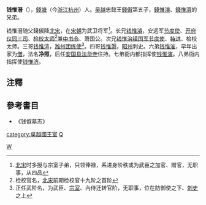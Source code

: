 '''钱惟溍'''（{{bd|?||?||}}），[[錢塘|錢塘]]（今[[浙江|浙江]][[杭州|杭州]]）人。[[吴越国|吴越]]忠懿王[[錢俶|錢俶]]第五子，[[錢惟演|錢惟演]]、[[錢惟濟|錢惟濟]]的兄弟。

钱惟溍随父錢俶降[[北宋|北宋]]，在[[宋朝|宋朝]]为武卫将军<ref>[[北宋|北宋]]时多授与宗室子弟，只领俸禄，系进身阶秩或为武臣之加官、赠官，无职事，从四品</ref>。长兄[[钱惟濬|钱惟濬]]，安远军[[节度使|节度使]]、[[开府仪同三司|开府仪同三司]]、[[检校|检校]][[太师|太师]]<ref>检校官名，[[北宋|北宋]]前期检校官十九阶之首阶</ref>兼[[中书令|中书令]]、萧国公。次兄[[钱惟治|钱惟治]][[镇国军节度使|镇国军节度使]]、[[特进|特进]]、检校太师。三哥[[钱惟渲|钱惟渲]]，[[潍州|潍州]][[团练使|团练使]]<ref>正任武阶名，为武臣、[[宗室|宗室]]、內侍迁转官阶，无职事，位在防御使之下、[[刺史|刺史]]之上</ref>。四哥[[钱惟灏|钱惟灏]]，[[昭州|昭州]]刺史。六弟[[钱惟漼|钱惟漼]]，早年出家为[[僧|僧]]，法名'''净照'''，后任[[安国县|安国县]][[法华寺|法华寺]]住持。七弟衙内都指挥使[[钱惟演|钱惟演]]。八弟衙内指挥使[[钱惟济|钱惟济]]。

== 注釋 ==
{{reflist}}
== 參考書目 ==
*《钱俶墓志》
[[category:吳越國王室|category:吳越國王室]]
[[category:宋朝政治人物|Q]]
[[Category:钱姓|W]]